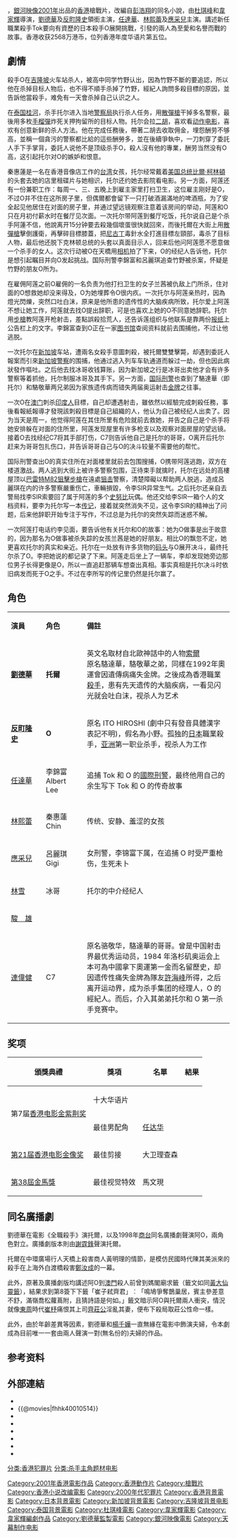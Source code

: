 {{Infobox Film
| name = 全職殺手
| original_name = ''{{lang|en|Fulltime Killer}}''
| cn_name =
| hk_name =
| tw_name =
| image   = Fulltime Killer.jpg
| caption = 日本海報
| director = [[杜琪峰|杜琪峰]]<br />[[韋家輝|韋家輝]]
| producer = 杜琪峰<br />韋家輝<br />[[劉德華|劉德華]]
| producer_2 = 施愛玲
| writer = 韋家輝<br>Joey O'Bryan
| 原著 = [[彭浩翔|彭浩翔]]《全職殺手》
| starring = 劉德華<br />[[反町隆史|反町隆史]]<br />[[任達華|任達華]]<br />[[林熙蕾|林熙蕾]]<br>[[應采兒|應采兒]]
| music = [[Alex_Khaskin|Alex Khaskin]]<br />[[Guy_Zerafa|Guy Zerafa]]
| cinematography = [[鄭兆強|鄭兆強]]<br />[[陶鴻武|陶鴻武]]
| editing        = [[大衛·理查森|大衛·理查森]]
| production_company = [[銀河映像|銀河映像]]
| distributor = [[天幕製作有限公司|天幕製作有限公司]]
| released = {{flagicon|HK}}　{{film date|2001|8|3}}<br />{{flagicon|SIN}}{{flagicon|AUS}}　{{film date|2001|8|16}}<br />{{flagicon|MAS}}　{{film date|2001|8|24}}<br />{{flagicon|Austria}}　{{start date|2002|9|27}}<br />{{flagicon|France}}　{{start date|2002|12|4}}<br />{{flagicon|USA}}　{{start date|2003|3|21}}<br />{{flagicon|UK}}　{{start date|2003|6|27}}<br />{{flagicon|Japan}}[[東京|東京]]　{{start date|2004|2|21}}
| runtime = 102分鐘
| country ={{香港電影產地}}
| rate = {{HKG}}：II B
| language = 粵語、國語、日語、英語
| gross   = HK $25,682,414.00<ref>{{Cite web|title=全職殺手 (2001)|url=http://hkmdb.com/db/movies/view.mhtml?id=9514&display_set=big5|accessdate=2020-04-15|work=hkmdb.com|archive-date=2016-03-25|archive-url=https://web.archive.org/web/20160325220356/http://hkmdb.com/db/movies/view.mhtml?id=9514&display_set=big5|dead-url=no}}</ref>
| imdb_id = tt0286635
}}
{{engname|《全職殺手》|''Fulltime Killer''}}，[[銀河映像|銀河映像]][[2001年电影|2001年]]出品的[[香港|香港]]槍戰片，改編自[[彭浩翔|彭浩翔]]的同名小說，由[[杜琪峰|杜琪峰]]和[[韋家輝|韋家輝]]導演，[[劉德華|劉德華]]及[[反町隆史|反町隆史]]領銜主演，[[任達華|任達華]]、[[林熙蕾|林熙蕾]]及[[應采兒|應采兒]]主演。講述新任職業殺手Tok要向有資歷的日本殺手O展開挑戰，引發的兩人為至愛和名譽而戰的故事。香港收获2568万港币，位列香港年度华语片第五位。

== 劇情 ==

殺手O在[[吉隆坡|吉隆坡]]火车站杀人，被高中同学竹野认出，因為竹野不斷的要追認，所以他在杀掉目标人物后，也不得不順手杀掉了竹野，經紀人詢問多殺目標的原因，並告訴他當殺手，难免有一天會杀掉自己认识之人。

在[[泰国|泰国]][[桂河|桂河]]，杀手托尔进入当地[[警察局|警察局]]执行杀人任务，用[[散彈槍|散彈槍]]干掉多名警察，最後用多枚[[手榴彈|手榴彈]]炸死关押拘留所的目标人物。托尔会拉[[二胡|二胡]]，喜欢看[[動作片|动作电影]]，喜欢有创意新鲜的杀人方法。他在完成任務後，帶著二胡去收取佣金，埋怨酬劳不够高，並稱一個貪污的警察都比給的這些酬勞多，並在後續爭執中，一刀刺穿了委託人手下手掌背，委託人说他不是顶级杀手O，殺人沒有他的專業，酬劳当然没有O高，这引起托尔对O的嫉妒和恨意。

秦惠蓮是一名在香港音像店工作的[[台湾|台湾]]女孩，托尔经常戴着[[美国总统|美国总统]][[比爾·柯林頓|比爾·柯林頓]]的头套去她的店里租碟片与她相识，托尔还约她去影院看电影。另一方面，阿莲还有一份兼职工作：每周一、三、五晚上到雇主家里打扫卫生，这位雇主刚好是O，不过O并不住在这所房子里，但偶爾都會留下一只打破酒漏滿地的啤酒瓶，为了安全起见他居住在对面的房子里，并通过望远镜观察注意着该房间的举动，阿莲和O只在月初付薪水时在餐厅见次面。一次托尔带阿莲到餐厅吃饭，托尔说自己是个杀手阿蓮不信，他說离开15分钟要去殺幾個壞蛋很快就回來，而後托爾在大街上用[[散彈槍|散彈槍]]擊倒護衛，再擊碎目標膝蓋，把[[尼古丁|尼古丁]]毒針水全打進目標左頸部，毒杀了目标人物，最后他还脱下克林顿总统的头套以真面目示人，回来后他问阿莲愿不愿意做一个杀手的女人。这次行动被O在天橋用[[相机|相机]]拍了下来，O的经纪人告诉他，托尔是想引起瞩目并向O发起挑战。国际刑警李錦富和呂麗琪追查竹野被杀案，怀疑是竹野的朋友O所为。

在雇佣阿莲之前O雇佣的一名负责为他打扫卫生的女子兰茜被仇敌上门所杀，住对面的O想救她却没来得及，O为她埋葬令O很内疚。一次托尔与阿莲亲热时，因為燈光閃爍，突然口吐白沫，原来是他所患的遗传性的大脑疾病所致，托尔爱上阿莲不想让她工作，阿莲就去找O提出辞职，可是也喜欢上她的O不同意她辞职。托尔用[[步槍|步槍]]教阿莲开枪射击，差點誤殺拾荒人，还告诉莲组织与他联系是靠两份[[报纸|报纸]]上公告栏上的文字。李錦富查到O正在一家[[图书馆|图书馆]]查阅资料就前去围捕他，不过让他逃脱。

一次托尔在[[新加坡|新加坡]]车站，遭兩名女殺手意圖刺殺，被托爾雙雙擊斃，却遇到委託人報案而引來[[新加坡|新加坡]][[新加坡警察部队|警察]]的围捕，他通过逃入列车车轨通道而躲过一劫，但也因此病狀發作嘔吐。之后他去找冰哥收钱算账，因为新加坡之行是冰哥出卖他才会有许多警察等着抓他，托尔制服冰哥及其手下。另一方面，[[国际刑警|国际刑警]]也查到了駱達華（即托尔）和駱敬華两兄弟因为家族遗传病而错失两届奥运射击[[金牌|金牌]]之往事。

一次O在[[澳门|澳门]]刺杀[[印度人|印度人]]目標，自己却遭遇射击，雖依然以經驗完成刺殺任務，事後看報紙報導才發現該刺殺目標是自己組織的人，他认为自己被经纪人出卖了。因为当天是周一，他觉得阿莲在其住所里有危险就前去救她，并告之自己是个杀手将她安排躲在对面的住所里，阿莲发现屋里有许多枪支以及观察对面房屋的望远镜。接着O去找经纪C7将其手部打伤，C7则告诉他自己是托尔的哥哥，O离开后托尔赶来为哥哥包扎伤口，并告诉哥哥自己与O的决斗较量不需要他的帮忙。

国际刑警查出O的真实住所在对面楼里就前去包围搜捕，O携带阿莲逃跑，双方在楼道激战。两人逃到大街上被许多警察包围，正待束手就擒时，托尔在远处的高樓屋顶以[[巴雷特M82狙擊步槍|巴雷特M82狙擊步槍]]在遠處[[狙击|狙击]]警察，清楚障礙以帮助两人脱逃，造成呂麗琪在内的许多警察嚴重伤亡，車輛損毀，令李SIR异常生气。之后托尔还亲自去警局找李SIR索要回了属于阿莲的多个[[史努比|史努比]]玩偶。他还交给李SIR一箱个人的文档资料，要李为托尔写一本[[传记|传记]]，接着就突然消失不见，这令李SIR的精神出了问题，后来他辞职开始专注于写作，不过总是为托尔的突然失踪而迷惑不解。

一次阿莲打电话约李见面，要告诉他有关托尔和O的故事：她为O做事是出于故意的，因为那名为O做事被杀失踪的女孩兰茜是她的好朋友。相比O的飘忽不定，她更喜欢托尔的真实和亲近。托尔在一处放有许多货物的[[码头|码头]]与O展开决斗，最终托尔杀了O。李把她说的都记录了下来。阿莲走后坐上了一辆车，李却发现她旁边那位男子长得更像是O，所以一直追赶那辆车想查出真相。事实真相是托尔决斗时依旧病发而死于O之手。不过在李所写的传记里仍然是托尔赢了。

== 角色 ==
{|class="wikitable" width="60%"
|- style="background:cornflowerblue; color:white" align=center
|style="width:1%"|'''演員'''||style="width:1%"|'''角色'''||style="width:8%"|'''備註'''
|-
|'''[[劉德華|劉德華]]'''||'''托爾'''||英文名取材自北歐神話中的人物[[索爾|索爾]]<br/>原名駱達華，駱敬華之弟，同樣在1992年奧運會因遺傳病痛失金牌。之後成為香港職業[[殺手|殺手]]，患有先天遗传的大脑疾病，一看见闪光就会吐白沫，视杀人为艺术
|-
|'''[[反町隆史|反町隆史]]'''||'''O'''||原名 ITO HIROSHI (劇中只有發音具體漢字表記不明)，假名為小野。孤独的[[日本|日本]]職業殺手，[[亚洲|亚洲]]第一职业杀手，视杀人为工作
|-
|[[任達華|任達華]]||李錦富 Albert Lee||追捕 Tok 和 O 的[[國際刑警|國際刑警]]，最终他用自己的余生写下 Tok 和 O 的传奇故事
|-
|[[林熙蕾|林熙蕾]]||秦惠蓮 Chin||传统、安静、羞涩的女孩
|-
|[[應采兒|應采兒]]||呂麗琪 Gigi||女刑警，李锦富下属，在追捕 O 时受严重枪伤，生死未卜
|-
|[[林雪|林雪]]||冰哥||托尔的中介经纪人
|-
|[[廖駿雄|駿　雄]]||||
|-
|[[連偉健|連偉健]]||C7||原名骆敬华，駱達華的哥哥。曾是中国射击界最优秀运动员，1984 年洛杉矶奥运会上本可為中國拿下奧運第一金而名留歷史，却因遗传性痛失金牌為隊友[[許海峰|許海峰]]所得，之后离开运动界，成为杀手集团的经理人，O 的經紀人。而后，介入其弟弟托尔和 O 第一杀手竞赛中。 
|}

== 奖项 ==
{|class="wikitable"
!頒獎典禮!!獎項!!名單!!結果
|-
|rowspan="2"|第7届[[香港电影金紫荆奖|香港电影金紫荆奖]]
|十大华语片
|
|{{won}}
|-
|最佳男配角
|[[任达华|任达华]]
|{{nom}}
|-
|[[第21届香港电影金像奖|第21届香港电影金像奖]]
|最佳剪接
|大卫理查森
|{{nom}}
|-
|[[第38屆金馬獎|第38屆金馬獎]]
|最佳视觉特效
|馬文現
|{{nom}}
|}

== 同名廣播劇 ==
劉德華在電影《全職殺手》演托爾，以及1998年[[香港商业电台|商台]]同名廣播劇聲演阿O，兩角色對立。廣播劇版本則由[[謝霆鋒|謝霆鋒]]聲演托爾。

托爾在中環廣場行人天橋上殺害商人黃明理的情節，是模仿民國時代陳其美派來的殺手在上海外白渡橋殺害[[鄭汝成|鄭汝成]]的一幕。

此外，原著及廣播劇版均講述阿O到[[澳門|澳門]]殺人前曾到媽閣廟求籤（籤文如同[[黃大仙靈籤|黃大仙靈籤]]），結果求到第8簽下下籤「崔子弒齊君」︰「鳴鳩爭奪鵲巢居，賓主參差意不舒，滿嶺喬松蘿蔦附，且猜詩語是何如。」籤文暗示阿O與托爾兩人衝突，情況就像[[東周|東周]]時代[[崔杼|崔杼]]痛恨其上司[[齊莊公|齊莊公]]淫亂其妻，便布下殺局取莊公性命一樣。

此外，由於年齡差異等因素，劉德華和[[楊千嬅|楊千嬅]]一直無緣在電影中飾演夫婦，令本劇成為目前唯一一套由兩人聲演一對(無名份的)夫婦的作品。

== 参考资料 ==
{{reflist}}

== 外部連結 ==
*{{Yahoomovie id|96}}
*{{@movies|fhhk40010514}}
*{{douban}}
*{{Mtime|11618}}
*{{Amg movie|255698}}
*{{rotten-tomatoes|fulltime_killer}}
*{{hkmdb title|9514}}
*{{imdb title|0286635}}

{{杜琪峰}}
{{韋家輝}}
{{银河映像}}
{{刘德华}}
{{任達華}}
{{2000年代警匪／黑幫華語電影}}
{{DEFAULTSORT:quan zhi}}
[[Category:2001年香港電影作品|Category:2001年香港電影作品]]
[[Category:香港動作片|Category:香港動作片]]
[[Category:槍戰片|Category:槍戰片]]
[[分类:香港犯罪片|分类:香港犯罪片]]
[[Category:香港小说改编電影|Category:香港小说改编電影]]
[[分类:杀手主角题材电影|分类:杀手主角题材电影]]
[[Category:2000年代犯罪片|Category:2000年代犯罪片]]
[[Category:香港背景電影|Category:香港背景電影]]
[[Category:日本背景電影|Category:日本背景電影]]
[[Category:新加坡背景電影|Category:新加坡背景電影]]
[[Category:吉隆坡背景电影|Category:吉隆坡背景电影]]
[[Category:泰国背景電影|Category:泰国背景電影]]
[[Category:杜琪峰電影|Category:杜琪峰電影]]
[[Category:韋家輝電影|Category:韋家輝電影]]
[[Category:韋家輝編劇作品|Category:韋家輝編劇作品]]
[[Category:劉德華監製電影|Category:劉德華監製電影]]
[[Category:銀河映像電影|Category:銀河映像電影]]
[[Category:天幕制作电影|Category:天幕制作电影]]